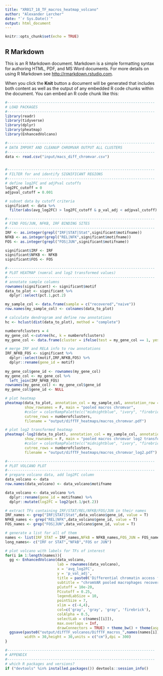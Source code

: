 ```yaml
---
title: "XR017_18_TF_macros_heatmap_volcano"
author: "Alexander Lercher"
date: "`r Sys.Date()`"
output: html_document
---
```


```r
knitr::opts_chunk$set(echo = TRUE)
```

## R Markdown

This is an R Markdown document. Markdown is a simple formatting syntax for authoring HTML, PDF, and MS Word documents. For more details on using R Markdown see <http://rmarkdown.rstudio.com>.

When you click the **Knit** button a document will be generated that includes both content as well as the output of any embedded R code chunks within the document. You can embed an R code chunk like this:

```r
#--------------------------------------------------------------------
# LOAD PACKAGES
#--------------------------------------------------------------------
library(readr)
library(tidyverse)
library(dplyr)
library(pheatmap)
library(EnhancedVolcano)

#--------------------------------------------------------------------
# DATA IMPORT AND CLEANUP CHROMVAR OUTPUT ALL CLUSTERS
#--------------------------------------------------------------------
data <- read.csv("input/macs_diff_chromvar.csv")


#--------------------------------------------------------------------
# FILTER for and identify SIGNIFICANT REGIONS
#--------------------------------------------------------------------
# define log2FC and adjPval cutoffs
log2FC_cutoff = 0
adjpval_cutoff = 0.001

# subset data by cutoff criteria
significant <- data %>%
  filter(abs(avg_log2FC) > log2FC_cutoff & p_val_adj < adjpval_cutoff)

#--------------------------------------------------------------------
# FIND FOS/JUN, NFKB, IRF BINDING SITES
#--------------------------------------------------------------------
IRF <- as.integer(grepl("IRF|STAT|Stat",significant$motifname))
NFKB <- as.integer(grepl("REL|NFK",significant$motifname))
FOS <- as.integer(grepl("FOS|JUN",significant$motifname))

significant$IRF <- IRF
significant$NFKB <- NFKB
significant$FOS <- FOS

#--------------------------------------------------------------------
# PLOT HEATMAP (nomral and log2 transformed values)
#--------------------------------------------------------------------
# annotate sample columns
rownames(significant) <- significant$motif
data_to_plot <- significant %>%
  dplyr::select(pct.1,pct.2)

my_sample_col <- data.frame(sample = c("recovered","naive"))
row.names(my_sample_col) <- colnames(data_to_plot)

# calculate dendrogram and define row annotations
hc <- hclust(dist(data_to_plot), method = "complete")

numberofclusters = 4
my_gene_col <-cutree(hc, k = numberofclusters)
my_gene_col <- data.frame(cluster = ifelse(test = my_gene_col == 1, yes = "1", no = "2"))

# merge IRF and RELA info to row annotations
IRF_NFKB_FOS <- significant %>%
  dplyr::select(motif,IRF,NFKB,FOS) %>%
  dplyr::rename(gene_id = motif)
  
my_gene_col$gene_id <- rownames(my_gene_col)
my_gene_col <- my_gene_col %>%
  left_join(IRF_NFKB_FOS)
rownames(my_gene_col) <- my_gene_col$gene_id
my_gene_col$gene_id <- NULL

# plot heatmap
pheatmap(data_to_plot, annotation_col = my_sample_col, annotation_row = my_gene_col, 
         show_rownames = F, main = "pooled macros chromvar",
         #color = colorRampPalette(c("midnightblue", "ivory", "firebrick3"))(50),
         cutree_rows = numberofclusters,
         filename = "output/diffTF_heatmaps/macros_chromvar.pdf")

# plot log2 transformed heatmap
pheatmap(-log2(data_to_plot), annotation_col = my_sample_col, annotation_row = my_gene_col, 
         show_rownames = F, main = "pooled macros chromvar log2 transformed",
         #color = colorRampPalette(c("midnightblue", "ivory", "firebrick3"))(50),
         cutree_rows = numberofclusters,
         filename = "output/diffTF_heatmaps/macros_chromvar_log2.pdf")

#--------------------------------------------------------------------
# PLOT VOLCANO PLOT
#--------------------------------------------------------------------
# prepare volcano data, add log2FC column
data_volcano <- data
row.names(data_volcano) <- data_volcano$motifname

data_volcano <- data_volcano %>%
  dplyr::rename(gene_id = motifname) %>%
  dplyr::mutate(log2FC = log2(pct.1/pct.2))

# extract TFs containing IRF/STAT/REL/NFKB/FOS/JUN in their names
IRF_names <- grep("IRF|STAT|Stat",data_volcano$gene_id, value = T)
NFKB_names <- grep("REL|NFK",data_volcano$gene_id, value = T)
FOS_names <- grep("FOS|JUN",data_volcano$gene_id, value = T)

# generate a list for all of them
names <- list(IRF_STAT = IRF_names,NFkB = NFKB_names,FOS_JUN = FOS_names)
long_names<- c("IRF or STAT","NFkB","FOS or JUN")

# plot volcano with labels for TFs of interest
for(i in 1:length(names)){
  gg <- EnhancedVolcano(data_volcano,
                        lab = rownames(data_volcano),
                        x = 'avg_log2FC',
                        y = 'p_val_adj',
                        title = paste0('Differential chromatin access for ',long_names[i],' associated TFs'),
                        subtitle = "chromVAR pooled macrophages recovered vs naive",
                        pCutoff = 10e-20,
                        FCcutoff = 0.25,
                        legendLabSize = 10,
                        pointSize = 7,
                        xlim = c(-4,4),
                        col=c('gray', 'gray', 'gray', 'firebrick'),
                        colAlpha = 0.5,
                        selectLab = c(names[[i]]),
                        max.overlaps = Inf,
                        drawConnectors = TRUE) + theme_bw() + theme(aspect.ratio = 1)
  ggsave(paste0("output/diffTF_volcanos/DiffTF_macros_",names(names[i]),".pdf"), 
         width = 30,height = 30,units = c("cm"),dpi = 300)
}

#--------------------------------------------------------------------
# APPENDIX
#--------------------------------------------------------------------
# which R packages and versions?
if ("devtools" %in% installed.packages()) devtools::session_info()



```

